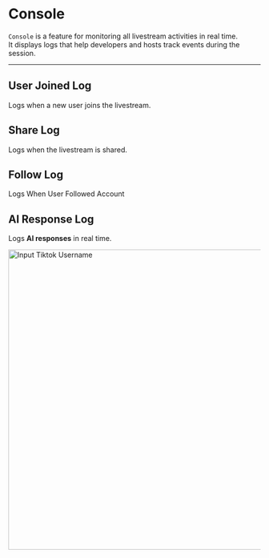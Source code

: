 # Console

`Console` is a feature for monitoring all livestream activities in real time.  
It displays logs that help developers and hosts track events during the session.

---

## User Joined Log
Logs when a new user joins the livestream.  

## Share Log
Logs when the livestream is shared. 


## Follow Log
Logs When User Followed Account


## AI Response Log
Logs **AI responses** in real time.  

 <img src="/doc/console.png" className="mt-5" alt="Input Tiktok Username" width="600"/>


